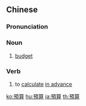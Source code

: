 {{also|予算|预算}}

==Chinese==
{{zh-forms|s=预算|alt=豫算}}

===Pronunciation===
{{zh-pron
|m=yùsuàn
|c=jyu6 syun3
|mn=qz:īr-soàn/tp,xm:ū-soàn/kh,zz:ī-soàn/qz:īr-sǹg/twvt,xm:ū-sǹg/twvk,zz:ī-sǹg
|cat=n,v
}}

===Noun===
{{zh-noun}}

# [[budget]]

===Verb===
{{zh-verb}}

# to [[calculate]] [[in advance]]

[[ko:預算]]
[[hu:預算]]
[[ja:預算]]
[[th:預算]]